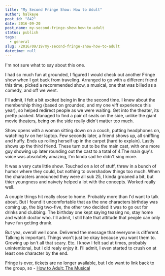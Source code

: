 ```yaml
---
title: "My Second Fringe Show: How to Adult"
author: halkeye
post_id: "842"
date: 2016-09-20
post_name: my-second-fringe-show-how-to-adult
status: publish
tags:
  - general
slug: /2016/09/19/my-second-fringe-show-how-to-adult
datetime: null
---
```


I'm not sure what to say about this one.

I had so much fun at grounded, I figured I would check out another Fringe show when I got back from traveling. Arranged to go with a different friend this time, picked a recommended show, a musical, one that was billed as a comedy, and off we went.

I'll admit, I felt a bit excited being in line the second time. I knew about the membership thing (based on grounded, and my one viff experience this year), so helped redirect people as we were waiting. Get into the theater, its pretty packed. Managed to find a pair of seats on the side, unlike the giant movie theaters, being on the side really didn't matter too much.

Show opens with a woman sitting down on a couch, putting headphones on, watching tv on her laptop. Few seconds later, a friend shows up, all sniffling and huffy. Ends up rolling herself up in the carpet (hard to explain). Lastly shows up the third friend. These turn out to be the main cast, with one more guy showing up later rounding out the cast to a total of 4.The main guy's voice was absolutely amazing, I'm kinda sad he didn't sing more.

It was a very cute little show. Touched on a lot of stuff, threw in a bunch of humor where they could, but nothing to overshadow things too much. When the characters announced they were all sub 25, I kinda groaned a bit, but thier youngness and naivety helped a lot with the concepts. Worked really well.

A couple things hit really close to home. Probably more than I'd want to talk about. But I found it uncomfortable that as the one characters birthday was coming up, the big two-five, the other two decided it was to go out for drinks and clubbing. The birthday one kept saying teasing no, stay home and watch doctor who. I'll admit, I still hate that attitude that people can only have fun getting drunk.

But yea, overall well done. Delivered the message that everyone is different. Talking is important. Things won't just be okay because you want them to. Growing up isn't all that scary. Etc. I know I felt sad at times, probably unintentional, but I did realy enjoy it. I'll admit, I even started to crush on at least one character by the end.

Fringe is over, tickets are no longer available, but I do want to link back to the group, so - [How to Adult: The Musical](https://thecultch.com/event/vancouver-fringe-festival-2016-presents-adult-musical/)

